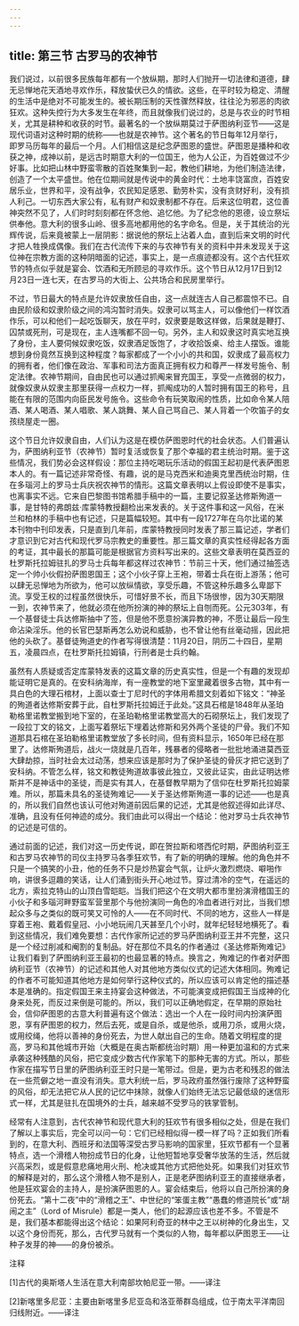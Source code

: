 ```yaml
---
---
---
```

title: 第三节 古罗马的农神节
---




我们说过，以前很多民族每年都有一个放纵期，那时人们抛开一切法律和道德，肆无忌惮地花天酒地寻欢作乐，释放蛰伏已久的情欲。这些，在平时较为稳定、清醒的生活中是绝对不可能发生的。被长期压制的天性骤然释放，往往沦为邪恶的肉欲狂欢。这种失控行为大多发生在年终，而且就像我们说过的，总是与农业的时节相关，尤其是耕种和收获的时节。最著名的一个放纵期莫过于萨图纳利亚节——这是现代词语对这种时期的统称——也就是农神节。这个著名的节日每年12月举行，即罗马历每年的最后一个月。人们相信这是纪念萨图恩的盛世。萨图恩是播种和收获之神，成神以前，是远古时期意大利的一位国王，他为人公正，为百姓做过不少好事。比如把山林中野蛮零散的百姓聚集到一起，教他们耕地，为他们制造法律，创造了一个太平盛世。他在位期间就是传说中的黄金时代：土地丰饶富庶，百姓安居乐业，世界和平，没有战争，农民知足感恩、勤劳朴实，没有贪财好利，没有损人利己。一切东西大家公有，私有财产和奴隶制都不存在。后来这位明君，这位善神突然不见了，人们时时刻刻都在怀念他、追忆他。为了纪念他的恩德，设立祭坛供奉他。意大利的很多山岭、很多高地都用他的名字命名。但是，关于其统治的光辉传说，后来竟被蒙上一层阴影：据说他的祭坛上沾着人血，直到后来文明的时代才把人牲换成偶像。我们在古代流传下来的与农神节有关的资料中并未发现关于这位神在宗教方面的这种阴暗面的记述，事实上，是一点痕迹都没有。这个古代狂欢节的特点似乎就是宴会、饮酒和无所顾忌的寻欢作乐。这个节日从12月17日到12月23日一连七天，在古罗马的大街上、公共场合和民房里举行。

不过，节日最大的特点是允许奴隶放任自由，这一点就连古人自己都震惊不已。自由民阶级和奴隶阶级之间的鸿沟暂时消失。奴隶可以骂主人，可以像他们一样饮酒作乐，可以和他们一起吃饭聊天，放在平时，奴隶要是敢这样做，后果就是鞭打、囚禁或死刑，可是现在，主人连嘴都不回一句。另外，主人和奴隶这时真实地互换了身份，主人要伺候奴隶吃饭，奴隶酒足饭饱了，才收拾饭桌、给主人摆饭。谁能想到身份竟然互换到这种程度？每家都成了一个小小的共和国，奴隶成了最高权力的拥有者，他们像在政治、军事和司法方面真正拥有权力和尊严一样发号施令、制定法律。农神节期间，自由民也可以通过抓阄来冒充国王，享受一点微弱的权力，就像奴隶从奴隶主那里获得一点权力一样，抓阄成功的人暂时拥有国王的称号，且能在有限的范围内向臣民发号施令。这些命令有玩笑取闹的性质，比如命令某人陪酒、某人喝酒、某人唱歌、某人跳舞、某人自己骂自己、某人背着一个吹笛子的女孩绕屋走一圈。

这个节日允许奴隶自由，人们认为这是在模仿萨图恩时代的社会状态。人们普遍认为，萨图纳利亚节（农神节）暂时复活或恢复了那个幸福的君主统治时期。鉴于这些情况，我们势必会这样假设：那位主持吃喝玩乐活动的假国王起初是代表萨图恩本人的。有一篇记述非常奇怪、有趣，说的是马克西米和迪奥克里西统治时期，住在多瑙河上的罗马士兵庆祝农神节的情形。这篇文章表明以上假设即使不是事实，也离事实不远。它来自巴黎图书馆希腊手稿中的一篇，主要记叙圣达修斯殉道一事，是甘特的弗朗兹·库蒙特教授翻检出来发表的。关于这件事和这一风俗，在米兰和柏林的手稿中也有记述，只是篇幅较短。其中有一段1727年在乌尔比诺的某本刊物中刊印发表，只是直到几年前，库蒙特教授同时发表了那三篇记述，学者们才意识到它对古代和现代罗马宗教史的重要性。那三篇文章的真实性经得起各方面的考证，其中最长的那篇可能是根据官方资料写出来的。这些文章表明在莫西亚的杜罗斯托拉姆驻扎的罗马士兵每年都这样过农神节：节前三十天，他们通过抽签选定一个帅小伙假扮萨图恩国王；这个小伙子穿上王袍，带着士兵在街上游荡；他可以肆无忌惮地为所欲为，他可以放纵情欲，享受乐趣，不管这种乐趣多么卑鄙下流。享受王权的过程虽然很快乐，可惜好景不长，而且下场很惨，因为30天期限一到，农神节来了，他就必须在他所扮演的神的祭坛上自刎而死。公元303年，有一个基督徒士兵达修斯抽中了签，但是他不愿意扮演异教的神，不愿让最后一段生命沾染淫乐。他的长官巴瑟斯再怎么劝说和威胁，也不曾让他有丝毫动摇，因此把他的头砍了。基督徒殉道史的作者写得很清楚：11月20日，阴历二十四日，星期五，凌晨四点，在杜罗斯托拉姆镇，行刑者是士兵约翰。

虽然有人质疑或否定库蒙特发表的这篇文章的历史真实性，但是一个有趣的发现却能证明它是真的。在安科纳海岸，有一座教堂的地下室里藏着很多古物，其中有一具白色的大理石棺材，上面以查士丁尼时代的字体用希腊文刻着如下铭文：“神圣的殉道者达修斯安葬于此，自杜罗斯托拉姆迁于此处。”这具石棺是1848年从圣珀勒格里诺教堂搬到地下室的，在圣珀勒格里诺教堂高大的石砌祭坛上，我们发现了一段拉丁文的铭文，上面写着祭坛下埋着达修斯和另外两个圣徒的尸骨。我们不知道那具石棺在圣珀勒格里诺教堂放了多长时间，但有资料显示，1650年已经在那里了。达修斯殉道后，战火一烧就是几百年，残暴者的侵略者一批批地涌进莫西亚大肆劫掠，当时社会太过动荡，想来应该是那时为了保护圣徒的骨灰才把它送到了安科纳。不管怎么样，铭文和教徒殉道故事彼此独立，又彼此证实，由此证明达修斯并不是神话中的圣徒，而是实有其人，在基督教早期为了信仰在杜罗斯托拉姆蒙难。所以，那篇未具名的圣徒殉难记——关于圣达修斯殉道一事的记述——也是真的，所以我们自然也该认可他对殉道前因后果的记述，尤其是他叙述得如此详尽、准确，且没有任何神迹的成分。我们由此可以得出一个结论：他对罗马士兵农神节的记述是可信的。

通过前面的记述，我们对这一历史传说，即在贺拉斯和塔西佗时期，萨图纳利亚王和古罗马农神节的司仪主持罗马各季狂欢节，有了新的明确的理解。他的角色并不只是一个搞笑的小丑，他的任务不只是炒热宴会气氛，让炉火激烈燃烧、噼啪作响，讲很多逗趣的笑话，让人们涌到街头开心地过节。穿过清冷的空气，在遥远的北方，索拉克特山的山顶白雪皑皑。当我们把这个在文明大都市里扮演滑稽国王的小伙子和多瑙河畔野蛮军营里那个与他扮演同一角色的冷血者进行对比，当我们想起众多与之类似的既可笑又可怜的人——在不同时代、不同的地方，这些人一样是穿着王袍、戴着假皇冠、小小地玩闹几天甚至几个小时，就年纪轻轻地横死了。看到这些情况，我们难免要想：古代作家所记述的罗马萨图纳利亚王并不完整，这只是一个经过削减和阉割的复制品。好在那位不具名的作者通过《圣达修斯殉难记》让我们看到了萨图纳利亚王最初的也最显著的特点。换言之，殉难记的作者对萨图纳利亚节（农神节）的记述和其他人对其他地方类似仪式的记述大体相同。殉难记的作者不可能知道其他地方是如何举行这种仪式的，所以应该可以肯定他的描述基本是准确的。指定假国王来主持宴会这种做法，不可能演变成把假国王当成神的化身来处死，而反过来倒是可能的。所以，我们可以正确地假定，在早期的原始社会，信仰萨图恩的古意大利普遍有这个做法：选出一个人在一段时间内扮演萨图恩，享有萨图恩的权力，然后去死，或是自杀，或是他杀，或用刀杀，或用火烧，或用绞绳，他将以善神的身份死去，为世人献出自己的生命。随着文明程度的提高，罗马和其他城市开始（大概是在奥古斯都统治时期）用一种更加温和的方式来承袭这种残酷的风俗，把它变成少数古代作家笔下的那种无害的方式。所以，那些作家在描写节日里的萨图纳利亚王时只是一笔带过。但是，更为古老和残忍的做法在一些荒僻之地一直没有消失。意大利统一后，罗马政府虽然强行废除了这种野蛮的风俗，却无法把它从人民的记忆中抹除，就像人们始终无法忘记最低级的迷信形式一样，尤其是驻扎在国境外的士兵，越来越不受罗马的铁掌管制。

经常有人注意到，古代农神节和现代意大利的狂欢节有很多相似之处，但是在我们了解以上事实后，完全可以问一句：它们已经相似得一模一样了吗？正如我们所看到的，在意大利、西班牙和法国等深受古罗马影响的国家里，狂欢节都有一个显著特点，选一个滑稽人物扮成节日的化身，让他短暂地享受奢华放荡的生活，然后就兴高采烈，或是假意悲痛地用火刑、枪决或其他方式把他处死。如果我们对狂欢节的解释是对的，那么这个滑稽人物不是别人，正是老萨图纳利亚王的直接继承者，他是狂欢宴会的主持人，是扮演萨图恩的人。宴会结束后，他将以自己所扮演的身份死去。“第十二夜”中的“滑稽之王”、中世纪的“笨蛋主教”“愚蠢的修道院长”或“胡闹之主”（Lord of Misrule）都是一类人，他们的起源应该也差不多。不管是不是，我们基本都能得出这个结论：如果阿利奇亚的林中之王以树神的化身出生，又以这个身份而死，那么，古代罗马就有一个类似的人物，每年都以萨图恩王——让种子发芽的神——的身份被杀。

注释

[1]古代的奥斯塔人生活在意大利南部坎帕尼亚一带。——译注

[2]新喀里多尼亚：主要由新喀里多尼亚岛和洛亚蒂群岛组成，位于南太平洋南回归线附近。——译注